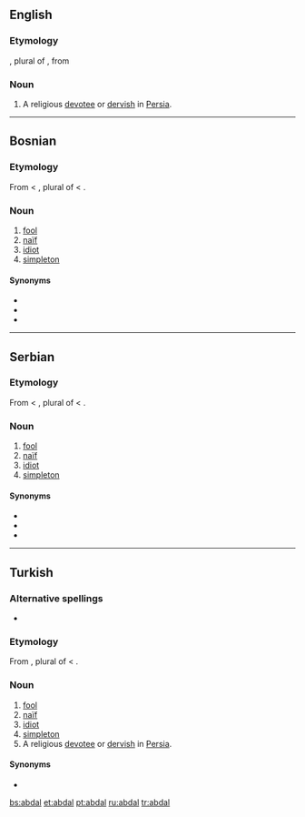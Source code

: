 ==English==

===Etymology===
{{etyl|ar}} {{term|ابدال|tr=abdāl|sc=Arab|lang=ar}}, plural of {{term|بدل|tr=bádal|sc=Arab|lang=ar||a [[substitute]]; a good, religious man; [[saint]]}}, from {{term|بدل|tr=bádala|sc=Arab|lang=ar||to replace}}

===Noun===
{{en-noun}}

# A religious [[devotee]] or [[dervish]] in [[Persia]].

----

==Bosnian==

===Etymology===
From {{etyl|ota|bs}} {{term|ابدال|tr=abdal|sc=ota-Arab|lang=ota}} < {{etyl|ar|bs}} {{term|ابدال|tr=abdāl|sc=Arab|lang=ar}}, plural of {{term|بدل|tr=bádal|sc=Arab|lang=ar||a [[substitute]]}} < {{term|بدل|tr=bádala|sc=Arab|lang=ar||to replace}}.

===Noun===
{{bs-noun|g=m|abdali}}

# [[fool]]
# [[naïf]]
# [[idiot]]
# [[simpleton]]

====Synonyms====
* {{l|bs|budala}}
* {{l|bs|glupak}}
* {{l|bs|naivčina}}

----

==Serbian==

===Etymology===
From {{etyl|ota|sr}} {{term|ابدال|tr=abdal|sc=ota-Arab|lang=ota}} < {{etyl|ar|sr}} {{term|ابدال|tr=abdāl|sc=Arab|lang=ar}}, plural of {{term|بدل|tr=bádal|sc=Arab|lang=ar||a [[substitute]]}} < {{term|بدل|tr=bádala|sc=Arab|lang=ar||to replace}}.

===Noun===
{{sr-noun|g=m|pl=abdali|cyr=абдал}}

# [[fool]]
# [[naïf]]
# [[idiot]]
# [[simpleton]]

====Synonyms====
* {{l|sr|budala}}
* {{l|sr|glupak}}
* {{l|sr|naivčina}}

----

==Turkish==

===Alternative spellings===
* {{l|tr|aptal}}

===Etymology===
From {{etyl|ar|tr}} {{term|ابدال|tr=abdāl|sc=Arab|lang=ar}}, plural of {{term|بدل|tr=bádal|sc=Arab|lang=ar||a [[substitute]]}} < {{term|بدل|tr=bádala|sc=Arab|lang=ar||to replace}}.

===Noun===
{{infl|tr|abdal}}

# [[fool]]
# [[naïf]]
# [[idiot]]
# [[simpleton]]
# A religious [[devotee]] or [[dervish]] in [[Persia]].

====Synonyms====
* {{l|tr|budala}}

[[bs:abdal]]
[[et:abdal]]
[[pt:abdal]]
[[ru:abdal]]
[[tr:abdal]]